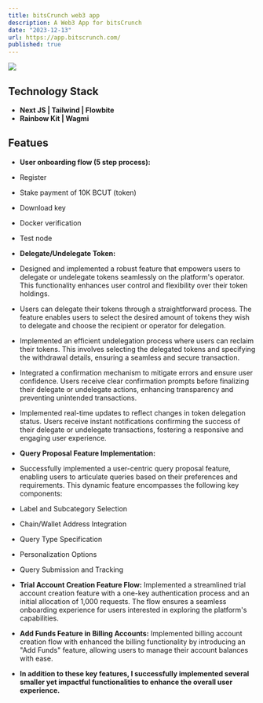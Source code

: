 ```yaml
---
title: bitsCrunch web3 app
description: A Web3 App for bitsCrunch
date: "2023-12-13"
url: https://app.bitscrunch.com/
published: true
---
```


[![](/app-bitscrunch.png)](https://app.bitscrunch.com/)

## Technology Stack

- **Next JS | Tailwind | Flowbite**
- **Rainbow Kit | Wagmi**

## Featues

- **User onboarding flow (5 step process):**
- Register
- Stake payment of 10K BCUT (token)
- Download key
- Docker verification
- Test node

- **Delegate/Undelegate Token:**
- Designed and implemented a robust feature that empowers users to delegate or undelegate tokens seamlessly on the platform's operator. This functionality enhances user control and flexibility over their token holdings.
- Users can delegate their tokens through a straightforward process. The feature enables users to select the desired amount of tokens they wish to delegate and choose the recipient or operator for delegation.
- Implemented an efficient undelegation process where users can reclaim their tokens. This involves selecting the delegated tokens and specifying the withdrawal details, ensuring a seamless and secure transaction.
- Integrated a confirmation mechanism to mitigate errors and ensure user confidence. Users receive clear confirmation prompts before finalizing their delegate or undelegate actions, enhancing transparency and preventing unintended transactions.
- Implemented real-time updates to reflect changes in token delegation status. Users receive instant notifications confirming the success of their delegate or undelegate transactions, fostering a responsive and engaging user experience.

- **Query Proposal Feature Implementation:**
- Successfully implemented a user-centric query proposal feature, enabling users to articulate queries based on their preferences and requirements. This dynamic feature encompasses the following key components:
- Label and Subcategory Selection
- Chain/Wallet Address Integration
- Query Type Specification
- Personalization Options
- Query Submission and Tracking

- **Trial Account Creation Feature Flow:** Implemented a streamlined trial account creation feature with a one-key authentication process and an initial allocation of 1,000 requests. The flow ensures a seamless onboarding experience for users interested in exploring the platform's capabilities. 

- **Add Funds Feature in Billing Accounts:** Implemented billing account creation flow with  enhanced the billing functionality by introducing an "Add Funds" feature, allowing users to manage their account balances with ease. 

- **In addition to these key features, I successfully implemented several smaller yet impactful functionalities to enhance the overall user experience.** 
